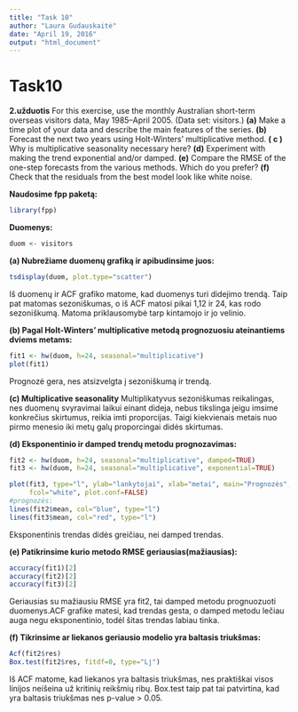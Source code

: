 ---
title: "Task 10"
author: "Laura Gudauskaitė"
date: "April 19, 2016"
output: "html_document"
---

Task10
========================================================

**2.užduotis** For this exercise, use the monthly Australian short-term overseas
visitors data, May 1985–April 2005. (Data set: visitors.)
**(a)** Make a time plot of your data and describe the main features of
the series.
**(b)** Forecast the next two years using Holt-Winters’ multiplicative
method.
**( c )** Why is multiplicative seasonality necessary here?
**(d)** Experiment with making the trend exponential and/or damped.
**(e)** Compare the RMSE of the one-step forecasts from the various
methods. Which do you prefer?
**(f)** Check that the residuals from the best model look like white
noise.

**Naudosime fpp paketą:**

```{r,message=FALSE}
library(fpp)
```

**Duomenys:**

```{r}
duom <- visitors
```

**(a) Nubrežiame duomenų grafiką ir apibudinsime juos:**

```{r}
tsdisplay(duom, plot.type="scatter")
```

Iš duomenų ir ACF grafiko matome, kad duomenys turi didejimo trendą. Taip pat matomas sezoniškumas, o iš ACF matosi pikai 1,12 ir 24, kas rodo sezoniškumą. Matoma priklausomybė tarp kintamojo ir jo velinio.

**(b) Pagal Holt-Winters’ multiplicative metodą prognozuosiu ateinantiems dviems metams:**

```{r}
fit1 <- hw(duom, h=24, seasonal="multiplicative")
plot(fit1)
```

Prognozė gera, nes atsizvelgta į sezoniškumą ir trendą.

**(c) Multiplicative seasonality**
Multiplikatyvus sezoniškumas reikalingas, nes duomenų svyravimai laikui einant dideja, nebus tikslinga jeigu imsime konkrečius skirtumus, reikia imti proporcijas. Taigi kiekvienais metais nuo pirmo menesio iki metų galų proporcingai didės skirtumas.

**(d) Eksponentinio ir damped trendų metodu prognozavimas:**

```{r}
fit2 <- hw(duom, h=24, seasonal="multiplicative", damped=TRUE)
fit3 <- hw(duom, h=24, seasonal="multiplicative", exponential=TRUE)

plot(fit3, type="l", ylab="lankytojai", xlab="metai", main="Prognozės",
     fcol="white", plot.conf=FALSE)
#prognozės:
lines(fit2$mean, col="blue", type="l") 
lines(fit3$mean, col="red", type="l")
```

Eksponentinis trendas didės greičiau, nei damped trendas.

**(e) Patikrinsime kurio metodo RMSE geriausias(mažiausias):**

```{r}
accuracy(fit1)[2]
accuracy(fit2)[2]
accuracy(fit3)[2]
```

Geriausias su mažiausiu RMSE yra fit2, tai damped metodu prognuozuoti duomenys.ACF grafike matesi, kad trendas gesta, o damped metodu lečiau auga negu eksponentinio, todėl šitas trendas labiau tinka.

**(f) Tikrinsime ar liekanos geriausio modelio yra baltasis triukšmas:**

```{r}
Acf(fit2$res)
Box.test(fit2$res, fitdf=0, type="Lj")
```

Iš ACF matome, kad liekanos yra baltasis triukšmas, nes praktiškai visos linijos neišeina už kritinių reikšmių ribų. Box.test taip pat tai patvirtina, kad yra baltasis triukšmas nes p-value > 0.05.
